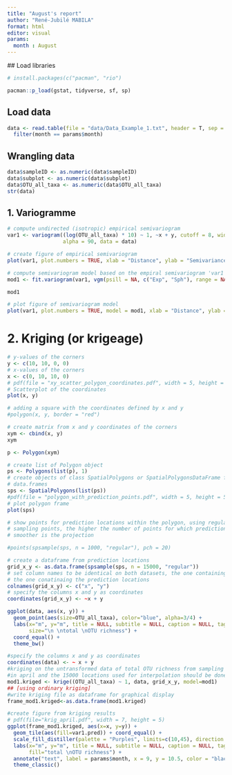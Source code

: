 ```yaml
---
title: "August's report"
author: "René-Jubilé MABILA"
format: html
editor: visual
params:
  month : August
---
```


\## Load libraries

```r
# install.packages(c("pacman", "rio")

pacman::p_load(gstat, tidyverse, sf, sp)
```

## Load data

```r
data <- read.table(file = "data/Data_Example_1.txt", header = T, sep = "\t") %>% 
  filter(month == params$month)
```

## Wrangling data

```r
data$sampleID <- as.numeric(data$sampleID)
data$subplot <- as.numeric(data$subplot)
data$OTU_all_taxa <- as.numeric(data$OTU_all_taxa)
str(data)
```

## 1. Variogramme

```r
# compute undirected (isotropic) empirical semivariogram
var1 <- variogram((log(OTU_all_taxa) * 10) ~ 1, ~x + y, cutoff = 8, width = 1, 
                  alpha = 90, data = data)

# create figure of empirical semivariogram
plot(var1, plot.numbers = TRUE, xlab = "Distance", ylab = "Semivariance", cex = 1, cex.axis = 2)

```

```r
# compute semivariogram model based on the empiral semivariogram 'var1'
mod1 <- fit.variogram(var1, vgm(psill = NA, c("Exp", "Sph"), range = NA, 1), fit.sills = TRUE, fit.ranges = TRUE, fit.method = 1)

mod1
```

```r
# plot figure of semivariogram model
plot(var1, plot.numbers = TRUE, model = mod1, xlab = "Distance", ylab = "Semivariance")
```

# 2. Kriging (or krigeage)

```r

# y-values of the corners
y <- c(10, 10, 0, 0)
# x-values of the corners
x <- c(0, 10, 10, 0)
# pdf(file = "xy_scatter_polygon_coordinates.pdf", width = 5, height = 5.5)
# Scatterplot of the coordinates
plot(x, y)
```

```r
# adding a square with the coordinates defined by x and y
#polygon(x, y, border = "red")
```

```r
# create matrix from x and y coordinates of the corners
xym <- cbind(x, y)
xym
```

```r
p <- Polygon(xym)

# create list of Polygon object
ps <- Polygons(list(p), 1)
# create objects of class SpatialPolygons or SpatialPolygonsDataFrame from lists of Polygons objects and
# data.frames
sps <- SpatialPolygons(list(ps))
#pdf(file = "polygon_with_prediction_points.pdf", width = 5, height = 5)
# plot polygon frame
plot(sps)
```

```r
# show points for prediction locations within the polygon, using regular sampling methods, n = number of
# sampling points, the higher the number of points for which predictions should be calculated, the
# smoother is the projection

#points(spsample(sps, n = 1000, "regular"), pch = 20)
```

```r
# create a dataframe from prediction locations
grid_x_y <- as.data.frame(spsample(sps, n = 15000, "regular"))
# set column names to be identical on both datasets, the one containing the original measurement data and
# the one conatinaing the prediction locations
colnames(grid_x_y) <- c("x", "y")
# specify the columns x and y as coordinates
coordinates(grid_x_y) <- ~x + y
```

```r
ggplot(data, aes(x, y)) +
  geom_point(aes(size=OTU_all_taxa), color="blue", alpha=3/4) +
  labs(x="m", y="m", title = NULL, subtitle = NULL, caption = NULL, tag = NULL,
       size="\n \ntotal \nOTU richness") +
  coord_equal() +
  theme_bw()
```

```r
#specify the columns x and y as coordinates
coordinates(data) <- ~ x + y
#kriging on the untransformed data of total OTU richness from sampling locations
#in april and the 15000 locations used for interpolation should be done
mod1.kriged <- krige((OTU_all_taxa) ~ 1, data, grid_x_y, model=mod1)
## [using ordinary kriging]
#write kriging file as dataframe for graphical display
frame_mod1.kriged<-as.data.frame(mod1.kriged)
```

```r
#create figure from kriging results
# pdf(file="krig_april.pdf", width = 7, height = 5)
ggplot(frame_mod1.kriged, aes(x=x, y=y)) +
  geom_tile(aes(fill=var1.pred)) + coord_equal() +
  scale_fill_distiller(palette = "Purples", limits=c(10,45), direction = 1)+
  labs(x="m", y="m", title = NULL, subtitle = NULL, caption = NULL, tag = NULL,
       fill="total \nOTU richness") +
  annotate("text", label = params$month, x = 9, y = 10.5, color = "black")+
  theme_classic()
```
